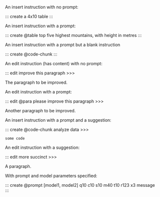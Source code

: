 An insert instruction with no prompt:

::: create a 4x10 table :::

An insert instruction with a prompt:

::: create @table top five highest mountains, with height in metres :::

An insert instruction with a prompt but a blank instruction

::: create @code-chunk :::

An edit instruction (has content) with no prompt:

::: edit improve this paragraph >>>

The paragraph to be improved.

An edit instruction with a prompt:

::: edit @para please improve this paragraph >>>

Another paragraph to be improved.

An insert instruction with a prompt and a suggestion:

::: create @code-chunk analyze data >>>

```{}
some code
```


An edit instruction with a suggestion:

::: edit more succinct >>>

A paragraph.

With prompt and model parameters specified:

::: create @prompt [model1, model2] q10 c10 s10 m40 t10 r123 x3 message :::
